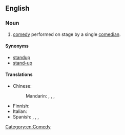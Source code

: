 ==English==
{{wikipedia}}

===Noun===
{{en-noun|-|head=[[stand]]-[[up]] [[comedy]]}}

# [[comedy]] performed on stage by a single [[comedian]].

====Synonyms====
* [[standup]]
* [[stand-up]]

====Translations====
{{trans-top|comedy performed on stage by a single comedian}}
* Chinese:
*: Mandarin: {{qualifier|mainland China}} {{t+|cmn|單口相聲|sc=Hani}}, {{t+|cmn|单口相声|tr=dānkǒu xiàngsheng|sc=Hani}}, {{qualifier|Hong Kong}} {{t+|cmn|棟篤笑|sc=Hani}}, {{t|cmn|栋笃笑|tr=dòngdǔxiào|sc=Hani}}
{{trans-mid}}
* Finnish: {{t+|fi|stand up -komedia}}
* Italian: {{t+|it|monologo|m}}
* Spanish: {{t|es|[[comedia]] [[en vivo]]|f}}, {{t|es|[[monólogo]] [[cómico]]|m}}, {{t+|es|monólogo|m}}, {{t|es|stand up|m}}
{{trans-bottom}}

[[Category:en:Comedy]]